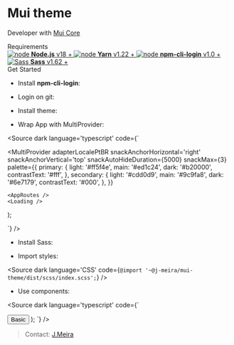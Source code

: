 

<Meta title='Introduction' />

<style>
  {`
    .subheading {
      --mediumdark: '#999999';
      font-weight: 700;
      font-size: 13px;
      color: #999;
      letter-spacing: 6px;
      line-height: 24px;
      text-transform: uppercase;
      margin-bottom: 12px;
      margin-top: 40px;
    }

    .link-list {
      display: grid;
      grid-template-columns: 1fr;
      grid-template-rows: 1fr;
      row-gap: 10px;
    }

    @media (min-width: 620px) {
      .link-list {
        row-gap: 20px;
        column-gap: 20px;
        grid-template-columns: 1fr 1fr 1fr 1fr;
      }
    }

    @media all and (-ms-high-contrast:none) {
    .link-list {
        display: -ms-grid;
        -ms-grid-columns: 1fr 1fr 1fr 1fr;
        -ms-grid-rows: 1fr 1fr 1fr 1fr;
      }
    }

    .link-item {
      display: block;
      padding: 20px;
      border: 1px solid #00000010;
      border-radius: 5px;
      transition: background 150ms ease-out, border 150ms ease-out, transform 150ms ease-out;
      color: #333333;
      display: flex;
      align-items: flex-start;
    }

    .link-item:hover {
      border-color: #1EA7FD50;
      transform: translate3d(0, -3px, 0);
      box-shadow: rgba(0, 0, 0, 0.08) 0 3px 10px 0;
    }

    .link-item:active {
      border-color: #1EA7FD;
      transform: translate3d(0, 0, 0);
    }

    .link-item strong {
      font-weight: 700;
      display: block;
      margin-bottom: 2px;
    }

    .link-item img {
      height: 40px;
      width: 40px;
      margin-right: 15px;
      flex: none;
    }

    .link-item span,
    .link-item p {
      margin: 0;
      font-size: 14px;
      line-height: 20px;
    }

    .tip {
      display: inline-block;
      border-radius: 1em;
      font-size: 11px;
      line-height: 12px;
      font-weight: 700;
      background: #E7FDD8;
      color: #66BF3C;
      padding: 4px 12px;
      margin-right: 10px;
      vertical-align: top;
    }

    .tip-wrapper {
      font-size: 13px;
      line-height: 20px;
      margin-top: 40px;
      margin-bottom: 40px;
    }

    .tip-wrapper code {
      font-size: 12px;
      display: inline-block;
    }
  `}
</style>

# Mui theme

Developer with [Mui Core](https://mui.com/core/#/)

<div className='subheading'>Requirements</div>

<div className='link-list'>
  <a
    className='link-item'
    href='https://nodejs.org/en/download/'
    target='_blank'
  >
    <img src={Node} alt='node' />
    <span>
      <strong>Node.js</strong> v18 +
    </span>
  </a>
  <a
    className='link-item'
    href='https://classic.yarnpkg.com/en/docs/install#windows-stable'
    target='_blank'
  >
    <img src={Yarn} alt='node' />
    <span>
      <strong>Yarn</strong> v1.22 +
    </span>
  </a>
  <a
    className='link-item'
    href='https://www.npmjs.com/package/npm-cli-login'
    target='_blank'
  >
    <img src={Code} alt='node' />
    <span>
      <strong>npm-cli-login</strong> v1.0 +
    </span>
  </a>
  <a
    className='link-item'
    href='https://www.npmjs.com/package/sass'
    target='_blank'
  >
    <img src={Sass} alt='Sass' />
    <span>
      <strong>Sass</strong> v1.62 +
    </span>
  </a>

</div>

<div className='subheading'>Get Started</div>

- Install <strong>npm-cli-login</strong>:

<Source dark language='bash' code='yarn global add npm-cli-login' />

- Login on git:

<Source
  dark
  language='bash'
  code='yarn login --registry=https://npm.pkg.github.com --scope=@j-meira'
/>

- Install theme:

<Source dark language='bash' code='yarn add @j-meira/mui-theme' />

- Wrap App with MultiProvider:

<Source
  dark
  language='typescript'
  code={`


  <MultiProvider
    adapterLocalePtBR
    snackAnchorHorizontal='right'
    snackAnchorVertical='top'
    snackAutoHideDuration={5000}
    snackMax={3}
    palette={{
      primary: {
        light: '#ff5f4e',
        main: '#ed1c24',
        dark: '#b20000',
        contrastText: '#fff',
      },
      secondary: {
        light: '#cdd0d9',
        main: '#9c9fa8',
        dark: '#6e7179',
        contrastText: '#000',
      },
    }}
  >
    <AppRoutes />
    <Loading />
  </MultiProvider>
);

`}
/>

- Install Sass:

<Source dark language='bash' code='yarn add sass' />

- Import styles:

<Source
  dark
  language='CSS'
  code={`@import '~@j-meira/mui-theme/dist/scss/index.scss';`}
/>

- Use components:

<Source
  dark
  language='typescript'
  code={`

  <Button>Basic</Button>
);
  `}
/>

> Contact: <a href='https://github.com/J-Meira' target='_blank'> J.Meira</a>
